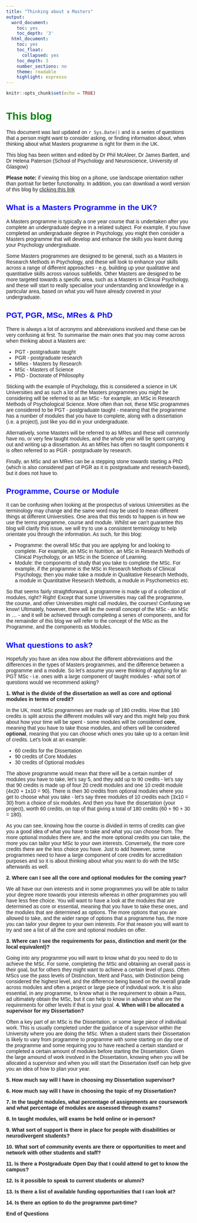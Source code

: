 ```yaml
---
title: "Thinking about a Masters"
output:
  word_document:
    toc: yes
    toc_depth: '3'
  html_document:
    toc: yes
    toc_float:
      collapsed: yes
    toc_depth: 3
    number_sections: no
    theme: readable
    highlight: espresso
---
```


<style>
h1:not(.title), #TOC > ul.tocify-header > li:first-child {
  font-weight: bold; 
  color: green; 
}

h2, #TOC ul.tocify-subheader[data-tag="2"] > li.tocify-item {
  color: blue; 
}

h3, #TOC ul.tocify-subheader[data-tag="3"] > li.tocify-item {
  color: purple;
  font-variant: small-caps; 
}

body{
  font-family: Arial;
}

</style>

```r
knitr::opts_chunk$set(echo = TRUE)
```

# This blog

This document was last updated on `r Sys.Date()` and is a series of questions that a person might want to consider asking, or finding information about, when thinking about what Masters programme is right for them in the UK.

This blog has been written and edited by Dr Phil McAleer, Dr James Bartlett, and Dr Helena Paterson (School of Psychology and Neuroscience, University of Glasgow)

**Please note:** if viewing this blog on a phone, use landscape orientation rather than portrait for better functionality. In addition, you can download a word version of this blog by [clicking this link](https://philmcaleer.github.io/thinkingmasters/index.docx)

## What is a Masters Programme in the UK?

A Masters programme is typically a one year course that is undertaken after you complete an undergraduate degree in a related subject. For example, if you have completed an undergraduate degree in Psychology, you might then consider a Masters programme that will develop and enhance the skills you learnt during your Psychology undergraduate. 

Some Masters programmes are designed to be general, such as a Masters in Research Methods in Psychology, and these will look to enhance your skills across a range of different approaches - e.g. building up your qualitative and quantitative skills across various subfields.  Other Masters are designed to be more targeted towards a specific area, such as a Masters in Clinical Psychology, and these will start to really specialise your understanding and knowledge in a particular area, based on what you will have already covered in your undergraduate.

## PGT, PGR, MSc, MRes & PhD

There is always a lot of acronyms and abbreviations involved and these can be very confusing at first. To summarise the main ones that you may come across when thinking about a Masters are:

* PGT - postgraduate taught
* PGR - postgraduate research
* MRes - Masters by Research
* MSc - Masters of Science
* PhD - Doctorate of Philosophy

Sticking with the example of Psychology, this is considered a science in UK Universities and as such a lot of the Masters programmes you might be considering will be referred to as an MSc - for example, an MSc in Research Methods of Psychological Science. More often than not, these MSc programmes are considered to be PGT - postgraduate taught - meaning that the programme has a number of modules that you have to complete, along with a dissertation (i.e. a project), just like you did in your undergraduate.

Alternatively, some Masters will be referred to as MRes and these will commonly have no, or very few taught modules, and the whole year will be spent carrying out and writing up a dissertation. As an MRes has often no taught components it is often referred to as PGR - postgraduate by research.

Finally, an MSc and an MRes can be a stepping stone towards starting a PhD (which is also considered part of PGR as it is postgraduate and research-based), but it does not have to.

## Programme, Course or Module

It can be confusing when looking at the prospectus of various Universities as the terminology may change and the same word may be used to mean different things at different Universities. One area that this tends to happen is in how we use the terms programme, course and module. Whilst we can't guarantee this blog will clarify this issue, we will try to use a consistent terminology to help orientate you through the information. As such, for this blog:

* Programme: the overall MSc that you are applying for and looking to complete. For example, an MSc in Nutrition, an MSc in Research Methods of Clinical Psychology, or an MSc in the Science of Learning.
* Module: the components of study that you take to complete the MSc. For example, if the programme is the MSc in Research Methods of Clinical Psychology, then you make take a module in Qualitative Research Methods, a module in Quantitative Research Methods, a module in Psychometrics etc.

So that seems fairly straightforward, a programme is made up of a collection of modules, right? Right! Except that some Universities may call the programme, the course, and other Universities might call modules, the courses! Confusing we know! Ultimately, however, there will be the overall concept of the MSc - an MSc in ... - and it will be achieved through completing a series of components, and for the remainder of this blog we will refer to the concept of the MSc as the Programme, and the components as Modules. 

## What questions to ask?

Hopefully you have an idea now about the different abbreviations and the differences in the types of Masters programmes, and the difference between a programme and a module. So let's assume you were thinking of applying for an PGT MSc - i.e. ones with a large component of taught modules - what sort of questions would we recommend asking?

**1. What is the divide of the dissertation as well as core and optional modules in terms of credit?**

In the UK, most MSc programmes are made up of 180 credits. How that 180 credits is split across the different modules will vary and this might help you think about how your time will be spent - some modules will be considered **core**, meaning that you have to take those modules, and others will be considered **optional**, meaning that you can choose which ones you take up to a certain limit of credits. Let's look at an example:

* 60 credits for the Dissertation
* 90 credits of Core Modules
* 30 credits of Optional modules

The above programme would mean that there will be a certain number of modules you have to take, let's say 5, and they add up to 90 credits - let's say that 90 credits is made up of four 20 credit modules and one 10 credit module (4x20 + 1x10 = 90). There is then 30 credits from optional modules where you get to choose what you take - let's say three modules of 10 credits each (3x10 = 30) from a choice of six modules. And then you have the dissertation (your project), worth 60 credits, on top of that giving a total of 180 credits (60 + 90 + 30 = 180). 

As you can see, knowing how the course is divided in terms of credits can give you a good idea of what you have to take and what you can choose from. The more optional modules there are, and the more optional credits you can take, the more you can tailor your MSc to your own interests. Conversely, the more core credits there are the less choice you have. Just to add however, some programmes need to have a large component of core credits for accreditation purposes and so it is about thinking about what you want to do with the MSc afterwards as well.

**2. Where can I see all the core and optional modules for the coming year?**

We all have our own interests and in some programmes you will be able to tailor your degree more towards your interests whereas in other programmes you will have less free choice. You will want to have a look at the modules that are determined as core or essential, meaning that you have to take these ones, and the modules that are determined as options. The more options that you are allowed to take, and the wider range of options that a programme has, the more you can tailor your degree to your own interests. For that reason you will want to try and see a list of all the core and optional modules on offer.

**3. Where can I see the requirements for pass, distinction and merit (or the local equivalent)?**

Going into any programme you will want to know what do you need to do to achieve the MSc. For some, completing the MSc and obtaining an overall pass is their goal, but for others they might want to achieve a certain level of pass. Often MScs use the pass levels of Distinction, Merit and Pass, with Distinction being considered the highest level, and the difference being based on the overall grade across modules and often a project or large piece of individual work. It is also essential, in any programme, to know what is the requirement to obtain a Pass, ad ultimately obtain the MSc, but it can help to know in advance what are the requirements for other levels if that is your goal. 
**4. When will I be allocated a supervisor for my Dissertation?**

Often a key part of an MSc is the Dissertation, or some large piece of individual work. This is usually completed under the guidance of a supervisor within the University where you are doing the MSc. When a student starts their Dissertation is likely to vary from programme to programme with some starting on day one of the programme and some requiring you to have reached a certain standard or completed a certain amount of modules before starting the Dissertation. Given the large amound of work involved in the Dissertation, knowing when you will be allocated a supervisor and when you will start the Dissertation itself can help give you an idea of how to plan your year.

**5. How much say will I have in choosing my Dissertation supervisor?**

**6. How much say will I have in choosing the topic of my Dissertation?**

**7. In the taught modules, what percentage of assignments are coursework and what percentage of modules are assessed through exams?**

**8. In taught modules, will exams be held online or in-person?**

**9. What sort of support is there in place for people with disabilities or neurodivergent students?**

**10. What sort of community events are there or opportunities to meet and network with other students and staff?**

**11. Is there a Postgraduate Open Day that I could attend to get to know the campus?**

**12. Is it possible to speak to current students or alumni?**

**13. Is there a list of available funding opportunities that I can look at?**

**14. Is there an option to do the programme part-time?**

**End of Questions**
